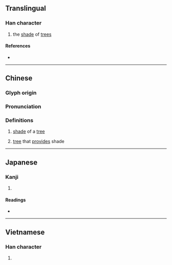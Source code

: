 {{character info/new}}
==Translingual==

===Han character===
{{Han char|rn=75|rad=木|as=12|sn=16|four=43985|canj=DGOV|ids=⿰木越}}

# the [[shade]] of [[tree]]s

====References====
* {{Han ref|kx=0552.060|dkj=15502|dj=0940.100|hdz=21287.030|uh=6A3E|ud=27198|bh=E9C4|bd=59844}}

----

==Chinese==
{{zh-forms}}

===Glyph origin===
{{Han etym}}
{{Han compound|木|越|ls=psc|c1=s|c2=p|t1=tree}}

===Pronunciation===
{{zh-pron
|m=yuè
|c=jyut6
|mn=oa̍t
|mn-t=uag8/uêg8
|mc=y
|oc=y
|ma=
|cat=n
}}

===Definitions===
{{zh-hanzi}}

# {{lb|zh|literary}} [[shade]] of a [[tree]]
# {{lb|zh|literary}} [[tree]] that [[provide]]s shade

----

==Japanese==

===Kanji===
{{ja-kanji|grade=|rs=木12}}

# {{defn|lang=ja|sort=木12}}

====Readings====
* {{ja-readings|on=[[えつ]] (etsu), [[おち]] (ochi)|kun=[[こかげ]] (kokage)}}

----

==Vietnamese==

===Han character===
{{vi-readings|rs=木12| hanviet = vẹt}}

# {{defn|lang=vi|sort=木12}}
